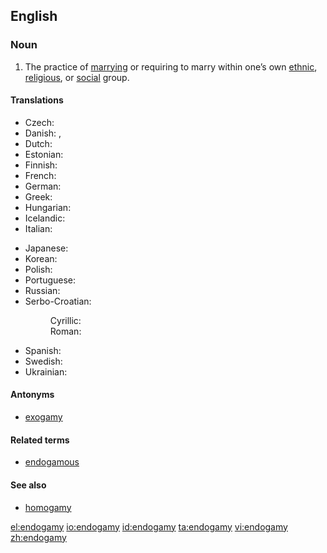 ==English==
{{wikipedia}}
===Noun===
{{en-noun|-}}

# The practice of [[marry]]ing or requiring to marry within one’s own [[ethnic]], [[religious]], or [[social]] group.

====Translations====
{{trans-top|the practice of marrying within one's own social group}}
* Czech: {{t|cs|endogamie|f}}
* Danish: {{t|da|endogami}} {{g|Danish}}, {{t|da|indgifte|n}}
* Dutch: {{t|nl|endogamie|f}}
* Estonian: {{t|et|endogaamia}}
* Finnish: {{t|fi|endogamia}}
* French: {{t|fr|endogamie|f}}
* German: {{t|de|Endogamie|f}}
* Greek: {{t|el|ενδογαμία|f|tr=endogamía|sc=Grek}}
* Hungarian: {{t|hu|endogámia}}
* Icelandic: {{t|is|innvensl|n|p}}
* Italian: {{t|it|endogamia|f}}
{{trans-mid}}
* Japanese: {{t|ja|近親婚|tr=きんしんこん, kinshinkon}}
* Korean: {{t|ko|근친혼|tr=[[近親婚]], geunchinhon}}
* Polish: {{t|pl|endogamia|f}}
* Portuguese: {{t|pt|endogamia|f}}
* Russian: {{t|ru|эндогамия|f|tr=endogamija}}
* Serbo-Croatian:
*: Cyrillic: {{t|sh|ендогамија|f|alt=ендога̀мија}}
*: Roman: {{t|sh|endogamija|f|alt=endogàmija}}
* Spanish: {{t+|es|endogamia|f}}
* Swedish: {{t|sv|monogami|c}}
* Ukrainian: {{t|uk|ендогамія|tr=endogamija}}
{{trans-bottom}}

====Antonyms====
* [[exogamy]]

====Related terms====
* [[endogamous]]

====See also====
* [[homogamy]]

[[el:endogamy]]
[[io:endogamy]]
[[id:endogamy]]
[[ta:endogamy]]
[[vi:endogamy]]
[[zh:endogamy]]